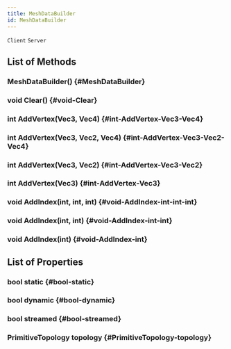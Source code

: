 ```yaml
---
title: MeshDataBuilder
id: MeshDataBuilder
---
```

`Client`
`Server`

## List of Methods

### MeshDataBuilder() {#MeshDataBuilder}

### void Clear() {#void-Clear}

### int AddVertex(Vec3, Vec4) {#int-AddVertex-Vec3-Vec4}

### int AddVertex(Vec3, Vec2, Vec4) {#int-AddVertex-Vec3-Vec2-Vec4}

### int AddVertex(Vec3, Vec2) {#int-AddVertex-Vec3-Vec2}

### int AddVertex(Vec3) {#int-AddVertex-Vec3}

### void AddIndex(int, int, int) {#void-AddIndex-int-int-int}

### void AddIndex(int, int) {#void-AddIndex-int-int}

### void AddIndex(int) {#void-AddIndex-int}

## List of Properties

### bool static {#bool-static}

### bool dynamic {#bool-dynamic}

### bool streamed {#bool-streamed}

### PrimitiveTopology topology {#PrimitiveTopology-topology}

